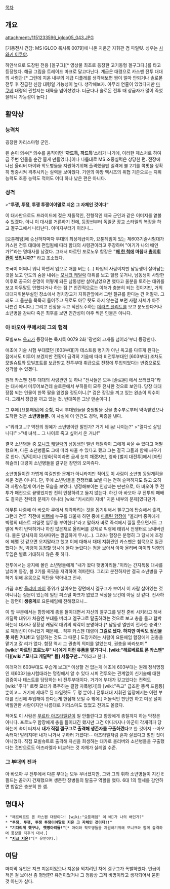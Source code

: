 [[목차]]

== 개요 ==
attachment:/1151233596_igloo05_043.JPG

[기동전사 건담: MS IGLOO 묵시록 0079]에 나온 지온군 지휘관 겸 파일럿. 성우는 [[사와키 이쿠야]].

하얀색으로 도장된 전용 [겔구그][* 영상물 최초로 등장한 고기동형 겔구그다.]를 타고 등장했다. 해골 그림을 트레이드 마크로 달고다닌다.
계급은 대령으로 카스펜 전투 대대의 사령관 [* 그런데 지온 내부의 계급 디플레를 생각해보면 짬이 얼마 안되거나 솔로몬 전투 후 진급한 신참 대령일 가능성이 높다. 생각해보자. 아무리 연줄이 있었다지만 [[마 쿠베]] 대령의 관할지는 대륙을 넘어섰었다. 더군다나 솔로몬 전투 때 상급자가 많이 죽었을테니 가능성이 높다.]

== 활약상 ==
=== 능력치 ===
굉장한 카리스마형 군인.

왼 손이 의수[* 의수를 움직이면 ''''까드득, 까드득''''소리가 나기에, 이러한 제스처로 하여금 주변 인물을 순간 쫄게 만들었다.]이나 나름대로 MS 조종실력은 상당한 편. 전장에 나선 올리버 마이와 학도병들을 지원하기위해 출격했을땐 일격에 볼 2기를 콕핏을 정확히 명중시켜 격추시키는 실력을 보여줬다. 기렌의 야망 액시즈의 위협 기준으로는 지휘 능력도 조종 능력도 적어도 어디 하나 낮은 편은 아니다.

=== 성격 ===
>'''"투쟁, 투쟁, 투쟁 투쟁이야말로 지온 그 자체인 것이다"'''

이 대사만으로도 프라이드에 젖은 저돌적인, 전형적인 제국 군인과 같은 이미지를 옅볼 수 있겠다. 아니 이 대사를 거론하기 전에, 등장씬부터 독일군 장교 스타일의 복장을 하고 겔구그에서 나타난다. 이미지부터가 이러니...

[요툰헤임]에 승선하자마자 부대의 최상계급이자, 요툰헤임이 있는 제603기술시험대가 카스펜 전투 대대에 편입됨에 따라 함대의 사령관이라고 주장하며 "여기가 나의 배인가?"라는 명대사를 남겼다. 그래서 마르틴 포로노우 함장은 '''"[[요툰헤임|배 한 척]]에 마침내 [[마르틴 포로노우|총]][[모니크 캐딜락|지]][[헤르베르트 폰 카스펜|휘관]]이 셋입니까?"''' 라고 조소했다.

조국이 어쩌니 뭐니 하면서 입으로 매를 버는 (...) 타입의 사람이지만 남동생이 살아남는 것을 보고 안도의 숨을 내쉬는 [[모니크 캐딜락]] 대위를 보고 힐끔 웃거나, 남동생이 사망한 이후로 공국의 운명이 어떻게 되든 남동생만 살아남았으면 했다고 울분을 토하는 대위를 보고 아무말도 안했다거나 하는 점 [* 인간적으로는 이해가 충분히 되는 것이지만, 거의 대대지휘본부실인 장소에서 정치장교가 지휘관앞에서 그런 절규를 한다는 건 어떨까. 그래도 그 울분을 묵묵히 들어주고 뒤로도 아무 탓도 하지 않는걸 보면 사람 자체가 아주 나쁜건 아니다.] 그리고 전장을 두고 적전도주하는 [[데라즈 플리트]]를 보고 분노한다거나 소년병을 감싸다 죽은 최후를 보면 인간성이 아주 썩은 인물은 아니다.

=== 아 바오아 쿠에서의 그의 행적 ===
모빌포드 [[옥고]]가 등장하는 묵시록 0079 2화 '광선의 고개를 넘어라'부터 등장한다.

애초에 기술 시험 부대였던 [603부대]가 테스트용 병기가 아닌 옥고를 다루게 된다는 점에서도 미루어 보겠지만 전황이 급격히 기움에 따라 비전투부대인 [603부대] 조차도 모빌슈트와 모빌포트를 보급받고 전투부대 취급으로 전장에 투입되었다는 반증으로도 생각할 수 있겠다.

원래 카스펜 전투 대대의 사령관인 듯 하나 "전사들은 모두 [솔로몬] 에서 쓰러졌다"라는 대사에서 미루어보건데 솔로몬에서 부하들이 모두 전사한 것으로 보인다. 당장 대대장쯤 되는 인물이 한쪽 팔을 잃었을 정도이니.[* 검은 장갑을 끼고 있는 왼손이 의수이다. 그래서 장갑을 끼고 있는 것. 반대쪽은 그냥 맨손이다.]

그 후에 [요툰헤임]에 승함, 다시 부대원들을 충원받을 것을 총수부로부터 약속받았으나 도착한 것은 '''소년병들뿐.''' 이 사실에 이 인간도 경악, 짜증을 낸다.

>"뭐라고...!? 역전의 정예가 소년병이란 말인가? 거기 네 놈! 나이는?"
>"열다섯 살입니다!"
>"네 녀석... 그 나이로 죽고 싶어서 온 거냐!"

결국 소년병들 중 [[모니크 캐딜락]]의 남동생인 엘빈 캐딜락이 그에게 싸울 수 있다고 어필했으며, 다른 소년병들도 그에 따라 싸울 수 있다고 했고 그는 결국 그들과 함께 싸우기로 한다. [밀덕]이나 [영화]덕이라면 금세 눈치 채겠지만, 영화 [벌지 대전투]에서 [마틴 헤슬러] 대령이 소년병들을 갈구던 장면의 오마쥬다.

소년병들이란 가볍게 여길만한 문제가 아니라지만 적어도 이 사람이 소년병 동원계획을 세운 것은 아니다. 단, 후에 소년병들을 전쟁터로 보낼 때는 전혀 슬퍼하지도 않고 오히려 자랑스럽게 여기는 모습을 보였다. 냉정해보이는 인상과는 딴판으로, 아 바오아 쿠 전투가 패전으로 끝맺었지만 전혀 인정하려고 들지 않는다. 하긴 아 바오아 쿠 전투의 패배도 결국은 전력의 문제가 아니라 [wiki:"키시리아 자비" 지온 내부의 문제]였다던가.

아무튼 나중에 아 바오아 쿠에서 퇴각하려는 것을 돕기위해서 겔구그에 탑승해서 출격, 그런데 전투 직전에 [[빅랭]]에 누구를 태울까 하던 중에 [[마르틴 포로노우|마르틴 함장]]이 "올리버 중위에게 빅랭의 테스트 파일럿 임무를 부여한다"라고 말하자 바로 즉석에서 낄낄 웃으면서도 그 말에 딱히 반박하거나 하진 않은채로 올리버를 강제로 빅랭에 태워서 전쟁터로 보내버린다. 물론 당사자의 의사따위는 깔끔하게 무시(...). 그러나 함장은 분명히 그 당시에 조정에 헤맬 것 같으면 오지말라고 했고 이에 대해서 대대 지휘관인 카스펜은 침묵으로 일관했다는 점, 빅랭이 등장할 당시에 둘다 놀랐다는 점을 보아서 아마 올리버 마이와 빅랭의 투입은 별로 기대하지 않은 듯 하다.

전투에서는 궁지에 몰린 소년병들에게 "내가 왔다 햇병아리들."이라는 간지폭풍 대사를 날리며 등장, 볼 2기를 콕핏을 저격하여 격파한다. 그리고 분전하지만 결국 소년병을 구하기 위해 온몸으로 적탄을 막아내고 전사.

가끔 후반 [[올리버 마이]] 중위가 살아오는 장면에서 겔구그가 보여서 이 사람 살아있는 것 아니냐는 질문이 있는데 일단 퍼스널 마크가 없었고 색상을 보건데 아닐 것 같다. 전사하는 장면이 '''생중계'''로 요툰헤임에 전해졌으니...

이 앞 부분에서는 함장에게 총을 들이대면서 자신의 겔구그를 발진 준비 시키라고 해서 캐딜락 대위가 처음엔 부대를 버리고 겔구그로 탈출하려는 것으로 보고 총을 들고 협박하는데 대사나 정황상 캐딜락 대위의 착각이 분명하다.[* 남동생 엘빈이 전사한 충격으로 제정신이 아니었기 때문에... 직후 카스펜 대령이 '''그걸로 됐다. 하지만 아직도 정신을 못 차린 거냐!!'''고 일갈하는 것도 그 때문.] 도망가려는 사람이 요툰헤임 함장에게 권총을 맡기고 갈 리가 없다. 함장 역시 그 권총의 의미를 알았는지, 권총을 바라보며 '''"[wiki:"마르틴 포로노우" 나]에게 이런 유품을 맡기다니. [wiki:"헤르베르트 폰 카스펜" 다][wiki:"모니크 캐딜락" 들] 서툴구만..."'''이라고 한다.

이래저래 603부대도 우습게 보고[* 이상할 건 없는게 애초에 603부대는 원래 정식명칭인 제603기술시험대라는 명칭에서 알 수 있다 시피 전투와는 관계없이 신기술에 대한 검증이나 테스트를 담당하는 비 전투부대이다. 거기에 부대가 갖고있다는 전력도 [wiki:"주다" 로켓 모터가 폭주하는 결함 자폭병기]와 [wiki:"옥고" 급조한 똥색 드럼통]뿐이고... 거기에 제대로 된 파일럿도 두 명 뿐이니 전투대대 지휘관 입장에서는 이런 부대를 전선에 투입해야 한다는게 한심해 보일 수 밖에.] 저돌적인 판단만 하고 미운 털이 박힐만한 사람이지만 나름대로 카리스마도 있었고 전과도 올렸다.

적어도 이 사람은 [[무르타 아즈라엘]]같이 일 안풀린다고 함장에게 총질까지 하는 막장은 아니다. 포로노우 함장에게 총을 들이대긴 했지만 그건 어디까지나 아군이 각개격파 당하는게 속이 터져서 '''내가 직접 겔구그로 출격해 생존자를 구출하겠다'''고 한 것이지 --아오 속터져! 말리지마! 내가 나가서 구하러 가겠다!-- 아즈라엘처럼 혼자 살겠다고 벌인 짓이 아니었다. 직접 모빌슈트로 출격해 자신을 희생하는 대가로 올리버와 소년병들을 구출했다는 것만으로도 아즈라엘과 비교하는 것 자체가 실례일 수준.

=== 그 부대의 전과 ===
아 바오아 쿠 전투에서 다른 부대는 모두 무너졌지만, 그와 그의 휘하 소년병들이 지킨 E필드는 끝까지 건재했으며 생존한 장병들의 탈출구 역할을 했다. 6대 1의 열세를 감안하면 밥값은 충분히 한 셈.

== 명대사 ==
 * "헤르베르트 폰 카스펜 대령이다! [wiki:"요툰헤임" 이 배]가 나의 배인가?"
 * '''"투쟁, 투쟁, 투쟁 투쟁이야말로 지온 그 자체인 것이다!!"'''
 * '''"기다리게 했구나, 햇병아리들!"'''[* 마이와 학도병들을 지원하기위해 모니크와 함께 출격하며 등장한 직후의 대사.]
 * '''"[[지크 지온]]!"'''[* 유언이다.]

== 여담 ==
마지막 유언은 지크 지온이었으나 지온을 외치려던 차에 겔구그가 폭발하였다. 언급이 적은 걸 보아선 좀 평범한? 유언이었거나 그 정황상 그저 비명이라고 생각되어서 묻힌 것 아닌가 싶다.
